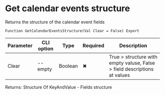 ﻿---
sidebar_position: 5
---


# Get calendar events structure
 Returns the structure of the calendar event fields



`Function GetCalendarEventsStructure(Val Clear = False) Export`

  | Parameter | CLI option | Type | Required | Description |
  |-|-|-|-|-|
  | Clear | --empty | Boolean | &#x2716; | True > structure with empty valuse, False > field descriptions at values |

  
  Returns:  Structure Of KeyAndValue - Fields structure

<br/>




```bsl title="1C:Enterprise/OneScript code example"

```
 




